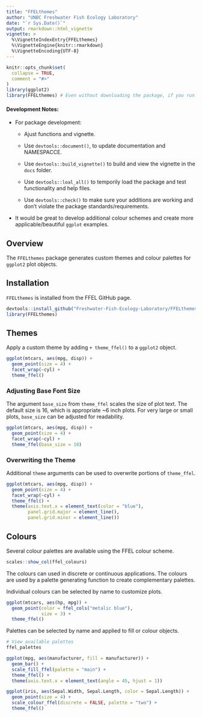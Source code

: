 ```yaml
---
title: "FFELthemes"
author: "UNBC Freshwater Fish Ecology Laboratory"
date: "`r Sys.Date()`"
output: rmarkdown::html_vignette
vignette: >
  %\VignetteIndexEntry{FFELthemes}
  %\VignetteEngine{knitr::rmarkdown}
  %\VignetteEncoding{UTF-8}
---
```


```r
knitr::opts_chunk$set(
  collapse = TRUE,
  comment = "#>"
)
library(ggplot2)
library(FFELthemes) # Even without downloading the package, if you run devtools::build_vignette(), R will temporarily install FFELthemes. To actually have access to the functions for the vignette building, you'll need to use the library() command. This is a bit more confusing once you are actually creating a vignette for CRAN.
```

#### Development Notes:

-   For package development:

    -   Ajust functions and vignette.

    -   Use `devtools::document()`, to update documentation and NAMESPACCE.

    -   Use `devtools::build_vignette()` to build and view the vignette in the `docs` folder.

    -   Use `devtools::loal_all()` to temporily load the package and test functionality and help files.

    -   Use `devtools::check()` to make sure your additions are working and don't violate the package standards/requirements.

-   It would be great to develop additional colour schemes and create more applicable/beautiful `ggplot` examples.

## Overview

The `FFELthemes` package generates custom themes and colour palettes for `ggplot2` plot objects.

## Installation

`FFELthemes` is installed from the FFEL GitHub page.

```r
devtools::install_github("Freshwater-Fish-Ecology-Laboratory/FFELthemes")
library(FFELthemes)
```

## Themes

Apply a custom theme by adding `+ theme_ffel()` to a `ggplot2` object.

```r
ggplot(mtcars, aes(mpg, disp)) +
  geom_point(size = 4) +
  facet_wrap(~cyl) +
  theme_ffel()
```

### Adjusting Base Font Size

The argument `base_size` from `theme_ffel` scales the size of plot text. The default size is 16, which is appropriate \~6 inch plots. For very large or small plots, `base_size` can be adjusted for readability.

```r
ggplot(mtcars, aes(mpg, disp)) +
  geom_point(size = 4) +
  facet_wrap(~cyl) +
  theme_ffel(base_size = 10)
```

### Overwriting the Theme

Additional `theme` arguments can be used to overwrite portions of `theme_ffel`.

```r
ggplot(mtcars, aes(mpg, disp)) +
  geom_point(size = 4) +
  facet_wrap(~cyl) +
  theme_ffel() +
  theme(axis.text.x = element_text(color = "blue"),
        panel.grid.major = element_line(),
        panel.grid.minor = element_line())
```

## Colours

Several colour palettes are available using the FFEL colour scheme.

```r
scales::show_col(ffel_colours)
```

The colours can used in discrete or continuous applications. The colours are used by a palette generating function to create complementary palettes.

Individual colours can be selected by name to customize plots.

```r
ggplot(mtcars, aes(hp, mpg)) +
  geom_point(color = ffel_cols("metalic blue"),
             size = 3) +
  theme_ffel()
```

Palettes can be selected by name and applied to fill or colour objects.

```r
# View available palettes
ffel_palettes

ggplot(mpg, aes(manufacturer, fill = manufacturer)) +
  geom_bar() +
  scale_fill_ffel(palette = "main") +
  theme_ffel() +
  theme(axis.text.x = element_text(angle = 45, hjust = 1))

ggplot(iris, aes(Sepal.Width, Sepal.Length, color = Sepal.Length)) +
  geom_point(size = 4) +
  scale_colour_ffel(discrete = FALSE, palette = "two") +
  theme_ffel()
```

